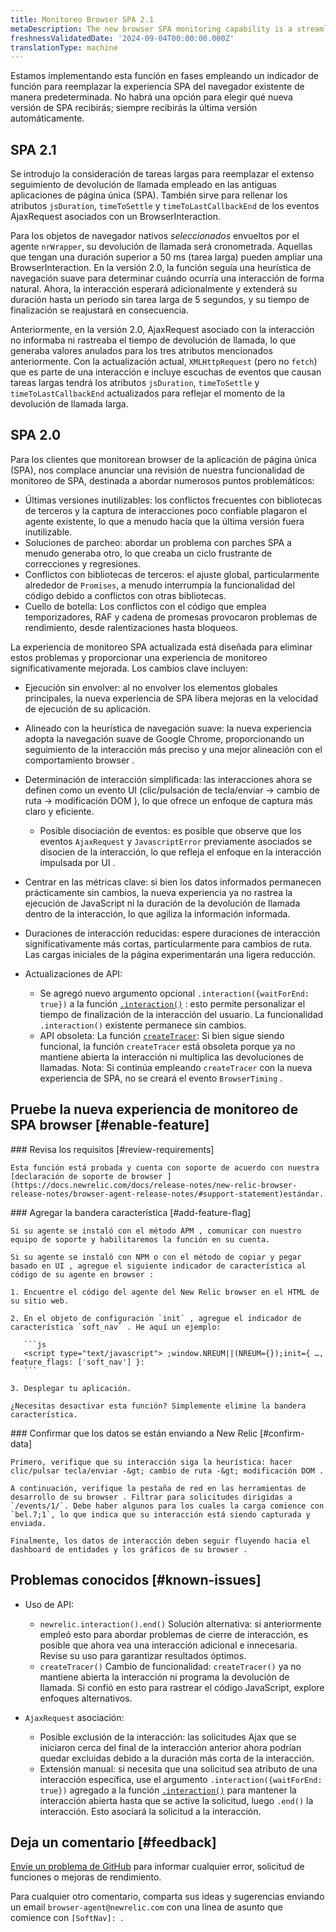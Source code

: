 ```yaml
---
title: Monitoreo Browser SPA 2.1
metaDescription: The new browser SPA monitoring capability is a streamlined way to monitor your users' experience and app performance.
freshnessValidatedDate: '2024-09-04T00:00:00.000Z'
translationType: machine
---
```


<Callout variant="important">
  Estamos implementando esta función en fases empleando un indicador de función para reemplazar la experiencia SPA del navegador existente de manera predeterminada. No habrá una opción para elegir qué nueva versión de SPA recibirás; siempre recibirás la última versión automáticamente.
</Callout>

## SPA 2.1

Se introdujo la consideración de tareas largas para reemplazar el extenso seguimiento de devolución de llamada empleado en las antiguas aplicaciones de página única (SPA). También sirve para rellenar los atributos `jsDuration`, `timeToSettle` y `timeToLastCallbackEnd` de los eventos AjaxRequest asociados con un BrowserInteraction.

Para los objetos de navegador nativos *seleccionados* envueltos por el agente `nrWrapper`, su devolución de llamada será cronometrada. Aquellas que tengan una duración superior a 50 ms (tarea larga) pueden ampliar una BrowserInteraction. En la versión 2.0, la función seguía una heurística de navegación suave para determinar cuándo ocurría una interacción de forma natural. Ahora, la interacción esperará adicionalmente y extenderá su duración hasta un periodo sin tarea larga de 5 segundos, y su tiempo de finalización se reajustará en consecuencia.

Anteriormente, en la versión 2.0, AjaxRequest asociado con la interacción no informaba ni rastreaba el tiempo de devolución de llamada, lo que generaba valores anulados para los tres atributos mencionados anteriormente. Con la actualización actual, `XMLHttpRequest` (pero no `fetch`) que es parte de una interacción e incluye escuchas de eventos que causan tareas largas tendrá los atributos `jsDuration`, `timeToSettle` y `timeToLastCallbackEnd` actualizados para reflejar el momento de la devolución de llamada larga.

## SPA 2.0

Para los clientes que monitorean browser de la aplicación de página única (SPA), nos complace anunciar una revisión de nuestra funcionalidad de monitoreo de SPA, destinada a abordar numerosos puntos problemáticos:

* Últimas versiones inutilizables: los conflictos frecuentes con bibliotecas de terceros y la captura de interacciones poco confiable plagaron el agente existente, lo que a menudo hacía que la última versión fuera inutilizable.
* Soluciones de parcheo: abordar un problema con parches SPA a menudo generaba otro, lo que creaba un ciclo frustrante de correcciones y regresiones.
* Conflictos con bibliotecas de terceros: el ajuste global, particularmente alrededor de `Promises`, a menudo interrumpía la funcionalidad del código debido a conflictos con otras bibliotecas.
* Cuello de botella: Los conflictos con el código que emplea temporizadores, RAF y cadena de promesas provocaron problemas de rendimiento, desde ralentizaciones hasta bloqueos.

La experiencia de monitoreo SPA actualizada está diseñada para eliminar estos problemas y proporcionar una experiencia de monitoreo significativamente mejorada. Los cambios clave incluyen:

* Ejecución sin envolver: al no envolver los elementos globales principales, la nueva experiencia de SPA libera mejoras en la velocidad de ejecución de su aplicación.

* Alineado con la heurística de navegación suave: la nueva experiencia adopta la navegación suave de Google Chrome, proporcionando un seguimiento de la interacción más preciso y una mejor alineación con el comportamiento browser .

* Determinación de interacción simplificada: las interacciones ahora se definen como un evento UI (clic/pulsación de tecla/enviar -&gt; cambio de ruta -&gt; modificación DOM ), lo que ofrece un enfoque de captura más claro y eficiente.
  * Posible disociación de eventos: es posible que observe que los eventos `AjaxRequest` y `JavascriptError` previamente asociados se disocien de la interacción, lo que refleja el enfoque en la interacción impulsada por UI .

* Centrar en las métricas clave: si bien los datos informados permanecen prácticamente sin cambios, la nueva experiencia ya no rastrea la ejecución de JavaScript ni la duración de la devolución de llamada dentro de la interacción, lo que agiliza la información informada.

* Duraciones de interacción reducidas: espere duraciones de interacción significativamente más cortas, particularmente para cambios de ruta. Las cargas iniciales de la página experimentarán una ligera reducción.

* Actualizaciones de API:

  * Se agregó nuevo argumento opcional `.interaction({waitForEnd: true})` a la función [`.interaction()`](/docs/browser/new-relic-browser/browser-apis/interaction/) : esto permite personalizar el tiempo de finalización de la interacción del usuario. La funcionalidad `.interaction()` existente permanece sin cambios.
  * API obsoleta: La función [`createTracer`](/docs/browser/new-relic-browser/browser-apis/createtracer/): Si bien sigue siendo funcional, la función `createTracer` está obsoleta porque ya no mantiene abierta la interacción ni multiplica las devoluciones de llamadas. Nota: Si continúa empleando `createTracer` con la nueva experiencia de SPA, no se creará el evento `BrowserTiming` .

## Pruebe la nueva experiencia de monitoreo de SPA browser [#enable-feature]

<Steps>
  <Step>
    ### Revisa los requisitos [#review-requirements]

    Esta función está probada y cuenta con soporte de acuerdo con nuestra [declaración de soporte de browser ](https://docs.newrelic.com/docs/release-notes/new-relic-browser-release-notes/browser-agent-release-notes/#support-statement)estándar.
  </Step>

  <Step>
    ### Agregar la bandera característica [#add-feature-flag]

    Si su agente se instaló con el método APM , comunicar con nuestro equipo de soporte y habilitaremos la función en su cuenta.

    Si su agente se instaló con NPM o con el método de copiar y pegar basado en UI , agregue el siguiente indicador de característica al código de su agente en browser :

    1. Encuentre el código del agente del New Relic browser en el HTML de su sitio web.

    2. En el objeto de configuración `init` , agregue el indicador de característica `soft_nav` . He aquí un ejemplo:

       ```js
       <script type="text/javascript"> ;window.NREUM||(NREUM={});init={ …, feature_flags: ['soft_nav'] }:
       ```

    3. Desplegar tu aplicación.

    ¿Necesitas desactivar esta función? Simplemente elimine la bandera característica.
  </Step>

  <Step>
    ### Confirmar que los datos se están enviando a New Relic [#confirm-data]

    Primero, verifique que su interacción siga la heurística: hacer clic/pulsar tecla/enviar -&gt; cambio de ruta -&gt; modificación DOM .

    A continuación, verifique la pestaña de red en las herramientas de desarrollo de su browser . Filtrar para solicitudes dirigidas a `/events/1/`. Debe haber algunos para los cuales la carga comience con `bel.7;1`, lo que indica que su interacción está siendo capturada y enviada.

    Finalmente, los datos de interacción deben seguir fluyendo hacia el dashboard de entidades y los gráficos de su browser .
  </Step>
</Steps>

## Problemas conocidos [#known-issues]

* Uso de API:

  * `newrelic.interaction().end()` Solución alternativa: si anteriormente empleó esto para abordar problemas de cierre de interacción, es posible que ahora vea una interacción adicional e innecesaria. Revise su uso para garantizar resultados óptimos.
  * `createTracer()` Cambio de funcionalidad: `createTracer()` ya no mantiene abierta la interacción ni programa la devolución de llamada. Si confió en esto para rastrear el código JavaScript, explore enfoques alternativos.

* `AjaxRequest` asociación:

  * Posible exclusión de la interacción: las solicitudes Ajax que se iniciaron cerca del final de la interacción anterior ahora podrían quedar excluidas debido a la duración más corta de la interacción.
  * Extensión manual: si necesita que una solicitud sea atributo de una interacción específica, use el argumento `.interaction({waitForEnd: true})` agregado a la función [`.interaction()`](/docs/browser/new-relic-browser/browser-apis/interaction/) para mantener la interacción abierta hasta que se active la solicitud, luego `.end()` la interacción. Esto asociará la solicitud a la interacción.

## Deja un comentario [#feedback]

[Envíe un problema de GitHub](https://github.com/newrelic/newrelic-browser-agent/issues) para informar cualquier error, solicitud de funciones o mejoras de rendimiento.

Para cualquier otro comentario, comparta sus ideas y sugerencias enviando un email `browser-agent@newrelic.com` con una línea de asunto que comience con `[SoftNav]: `.
